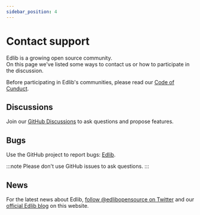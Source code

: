 ```yaml
---
sidebar_position: 4
---
```


# Contact support

Edlib is a growing open source community.  
On this page we've listed some ways to contact us or how to participate in the discussion.  

Before participating in Edlib's communities, please read our [Code of Cunduct](https://github.com/cerpus/Edlib/blob/master/CODE_OF_CONDUCT.md). 

## Discussions

Join our [GitHub Discussions](https://github.com/cerpus/Edlib/discussions) to ask questions and propose features.

## Bugs

Use the GitHub project to report bugs: [Edlib](https://github.com/cerpus/Edlib/issues).

:::note
Please don't use GitHub issues to ask questions.
:::

## News

For the latest news about Edlib, [follow @edlibopensource on Twitter](https://twitter.com/EdlibOpenSource) and our [official Edlib blog](https://docs.edlib.com/blog) on this website.
